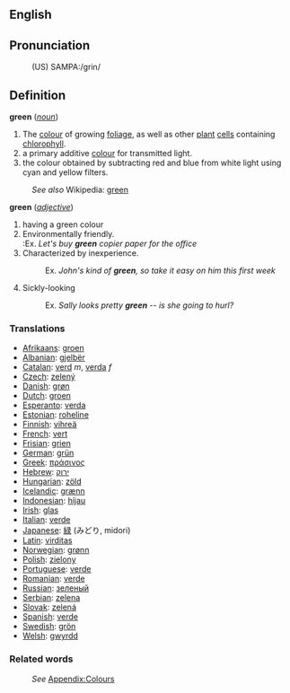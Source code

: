 ==English==

==Pronunciation==
:(US) SAMPA:/grin/


==Definition==
'''green''' (''[[noun]]'')
#The [[color|colour]] of growing [[foliage]], as well as other [[plant]] [[cell]]s containing [[chlorophyll]].
#a primary additive [[color|colour]] for transmitted light. 
#the colour obtained by subtracting red and blue from white light using cyan and yellow filters.
:''See also'' Wikipedia: [[w:green|green]]

'''green''' (''[[adjective]]'')
#having a green colour
# Environmentally friendly.<br>
#:Ex. <i>Let's buy <b>green</b> copier paper for the office</i>
# Characterized by inexperience.
#:Ex. <i>John's kind of <b>green</b>, so take it easy on him this first week</i>
# Sickly-looking
#:Ex. <i>Sally looks pretty <b>green</b> -- is she going to hurl?</i>


===Translations===
* [[Afrikaans]]: [[groen]]
* [[Albanian]]: [[gjelbër]]
* [[Catalan]]: [[verd]] ''m'', [[verda]] ''f''
* [[Czech]]: [[zelený]]
* [[Danish]]: [[grøn]]
* [[Dutch]]: [[groen]] 
* [[Esperanto]]: [[verda]]
* [[Estonian]]: [[roheline]]
* [[Finnish]]: [[vihreä]]
* [[French]]: [[vert]]
* [[Frisian]]: [[grien]]
* [[German]]: [[grün]]
* [[Greek]]: [[πράσινος]]
* [[Hebrew]]: [[ירוק]]
* [[Hungarian]]: [[zöld]]
* [[Icelandic]]: [[grænn]]
* [[Indonesian]]: [[hijau]]
* [[Irish]]: [[glas]]
* [[Italian]]: [[verde]]
* [[Japanese]]: [[緑]] (みどり, midori)
* [[Latin]]: [[virditas]]
* [[Norwegian]]: [[grønn]]
* [[Polish]]: [[zielony]]
* [[Portuguese]]: [[verde]]
* [[Romanian]]: [[verde]]
* [[Russian]]: [[зеленый]]
* [[Serbian]]: [[zelena]]
* [[Slovak]]: [[zelená]]
* [[Spanish]]: [[verde]]
* [[Swedish]]: [[grön]]
* [[Welsh]]: [[gwyrdd]]

===Related words===
:''See'' [[Wiktionary_Appendix:Colours|Appendix:Colours]]
